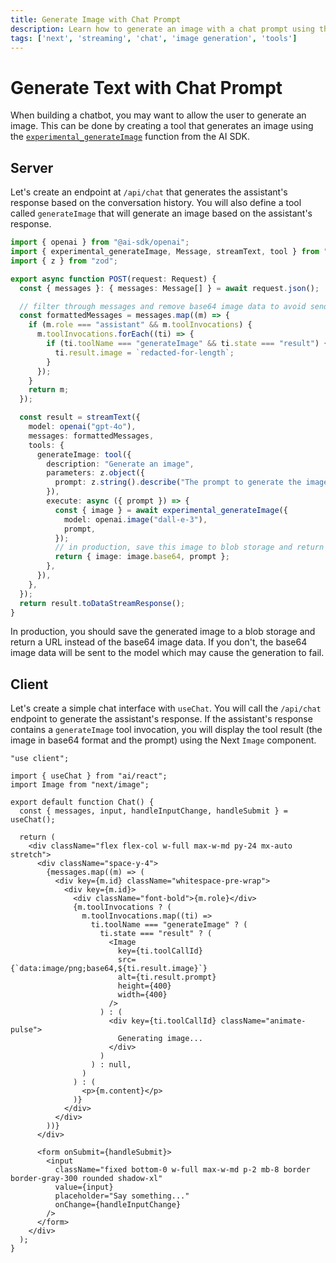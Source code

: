 ```yaml
---
title: Generate Image with Chat Prompt
description: Learn how to generate an image with a chat prompt using the AI SDK and Next.js
tags: ['next', 'streaming', 'chat', 'image generation', 'tools']
---
```


# Generate Text with Chat Prompt

When building a chatbot, you may want to allow the user to generate an image. This can be done by creating a tool that generates an image using the [`experimental_generateImage`](/docs/reference/ai-sdk-core/generate-image#generateimage) function from the AI SDK.

## Server

Let's create an endpoint at `/api/chat` that generates the assistant's response based on the conversation history. You will also define a tool called `generateImage` that will generate an image based on the assistant's response.

```typescript filename='app/api/chat/route.ts'
import { openai } from "@ai-sdk/openai";
import { experimental_generateImage, Message, streamText, tool } from "ai";
import { z } from "zod";

export async function POST(request: Request) {
  const { messages }: { messages: Message[] } = await request.json();

  // filter through messages and remove base64 image data to avoid sending to the model
  const formattedMessages = messages.map((m) => {
    if (m.role === "assistant" && m.toolInvocations) {
      m.toolInvocations.forEach((ti) => {
        if (ti.toolName === "generateImage" && ti.state === "result") {
          ti.result.image = `redacted-for-length`;
        }
      });
    }
    return m;
  });

  const result = streamText({
    model: openai("gpt-4o"),
    messages: formattedMessages,
    tools: {
      generateImage: tool({
        description: "Generate an image",
        parameters: z.object({
          prompt: z.string().describe("The prompt to generate the image from"),
        }),
        execute: async ({ prompt }) => {
          const { image } = await experimental_generateImage({
            model: openai.image("dall-e-3"),
            prompt,
          });
          // in production, save this image to blob storage and return a URL 
          return { image: image.base64, prompt };
        },
      }),
    },
  });
  return result.toDataStreamResponse();
}
```
<Note>
In production, you should save the generated image to a blob storage and return a URL instead of the base64 image data. If you don't, the base64 image data will be sent to the model which may cause the generation to fail.
</Note>

## Client

Let's create a simple chat interface with `useChat`. You will call the `/api/chat` endpoint to generate the assistant's response. If the assistant's response contains a `generateImage` tool invocation, you will display the tool result (the image in base64 format and the prompt) using the Next `Image` component.

```tsx filename='app/page.tsx'
"use client";

import { useChat } from "ai/react";
import Image from "next/image";

export default function Chat() {
  const { messages, input, handleInputChange, handleSubmit } = useChat();

  return (
    <div className="flex flex-col w-full max-w-md py-24 mx-auto stretch">
      <div className="space-y-4">
        {messages.map((m) => (
          <div key={m.id} className="whitespace-pre-wrap">
            <div key={m.id}>
              <div className="font-bold">{m.role}</div>
              {m.toolInvocations ? (
                m.toolInvocations.map((ti) =>
                  ti.toolName === "generateImage" ? (
                    ti.state === "result" ? (
                      <Image
                        key={ti.toolCallId}
                        src={`data:image/png;base64,${ti.result.image}`}
                        alt={ti.result.prompt}
                        height={400}
                        width={400}
                      />
                    ) : (
                      <div key={ti.toolCallId} className="animate-pulse">
                        Generating image...
                      </div>
                    )
                  ) : null,
                )
              ) : (
                <p>{m.content}</p>
              )}
            </div>
          </div>
        ))}
      </div>

      <form onSubmit={handleSubmit}>
        <input
          className="fixed bottom-0 w-full max-w-md p-2 mb-8 border border-gray-300 rounded shadow-xl"
          value={input}
          placeholder="Say something..."
          onChange={handleInputChange}
        />
      </form>
    </div>
  );
}
```
